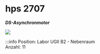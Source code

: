 
# hps 2707
***DS-Asynchronmotor***

[![](/image/Labore/B2/Maschinen//hps_2707_min.webp)](/image/Labore/B2/Maschinen/hps_2707.webp)


:::info
Position:   Labor UGII B2 - Nebenraum\
Anzahl:     11